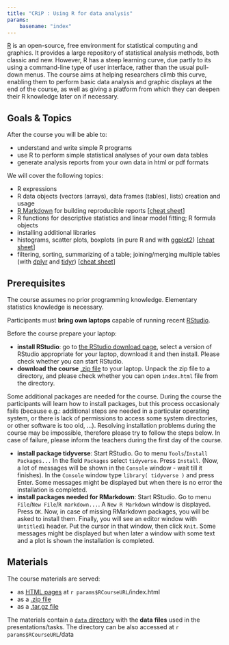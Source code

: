 ```yaml
---
title: "CRiP : Using R for data analysis"
params:
    basename: "index"
---
```


[R](https://www.r-project.org/) is an open-source, free environment for statistical computing and graphics. 
It provides a large repository of statistical analysis methods, both classic and new. 
However, R has a steep learning curve, due partly to its using a command-line type of user interface, rather than the usual pull-down menus. 
The course aims at helping researchers climb this curve, enabling them to perform basic data analysis and graphic displays at the end of the course, as well as giving a platform from which they can deepen their R knowledge later on if necessary.

## Goals & Topics

After the course you will be able to:

- understand and write simple R programs
- use R to perform simple statistical analyses of your own data tables
- generate analysis reports from your own data in html or pdf formats

We will cover the following topics:

- R expressions
- R data objects (vectors (arrays), data frames (tables), lists) creation and usage
- [R Markdown](http://rmarkdown.rstudio.com/) for building reproducible reports [[cheat sheet](http://www.rstudio.com/wp-content/uploads/2015/03/rmarkdown-reference.pdf)]
- R functions for descriptive statistics and linear model fitting; R formula objects
- installing additional libraries
- histograms, scatter plots, boxplots (in pure R and with [ggplot2](http://ggplot2.org/)) [[cheat sheet](http://www.rstudio.com/wp-content/uploads/2015/12/ggplot2-cheatsheet-2.0.pdf)]
- filtering, sorting, summarizing of a table; joining/merging multiple tables (with [dplyr](https://cran.r-project.org/web/packages/dplyr/README.html) and [tidyr](https://github.com/hadley/tidyr)) [[cheat sheet](http://www.rstudio.com/wp-content/uploads/2015/02/data-wrangling-cheatsheet.pdf)]

## Prerequisites

The course assumes no prior programming knowledge. Elementary statistics knowledge is necessary.

Participants must **bring own laptops** capable of running recent [RStudio](https://www.rstudio.com/products/rstudio/). 

Before the course prepare your laptop:

- **install RStudio**: go to [the RStudio download page](https://www.rstudio.com/products/rstudio/download/#download), select a version of RStudio appropriate for your laptop, download it and then install. Please check whether you can start RStudio.
- **download the course** [.zip file](`r params$RCourseURL`/R_course.zip) to your laptop. Unpack the zip file to a directory, and please check whether you can open `index.html` file from the directory.

Some additional packages are needed for the course.
During the course the participants will learn how to install packages, but this process occasionaly fails (because e.g.: additional steps are needed in a particular operating system, or there is lack of permissions to access some system directories, or other software is too old, ...).
Resolving installation problems during the course may be impossible, therefore please try to follow the steps below.
In case of failure, please inform the teachers during the first day of the course.

- **install package tidyverse**: Start RStudio. Go to menu `Tools`/`Install Packages...` In the field `Packages` select `tidyverse`. Press `Install`. (Now, a lot of messages will be shown in the `Console` window - wait till it finishes). In the `Console` window type `library( tidyverse )` and press Enter. Some messages might be displayed but when there is no error the installation is completed.
- **install packages needed for RMarkdown**: Start RStudio. Go to menu `File`/`New File`/`R markdown...`. A `New R Markdown` window is displayed. Press `OK`. Now, in case of missing RMarkdown packages, you will be asked to install them. Finally, you will see an editor window with `Untitled1` header. Put the cursor in that window, then click `Knit`. Some messages might be displayed but when later a window with some text and a plot is shown the installation is completed.
  
## Materials

The course materials are served:

- as [HTML pages](`r params$RCourseURL`/index.html) at `r params$RCourseURL`/index.html
- as a [.zip file](`r params$RCourseURL`/R_course.zip)
- as a [.tar.gz file](`r params$RCourseURL`/R_course.tgz)

The materials contain a [`data` directory](`r params$RCourseURL`/data) with the __data__ __files__ used in the presentations/tasks. The directory can be also accessed at `r params$RCourseURL`/data
